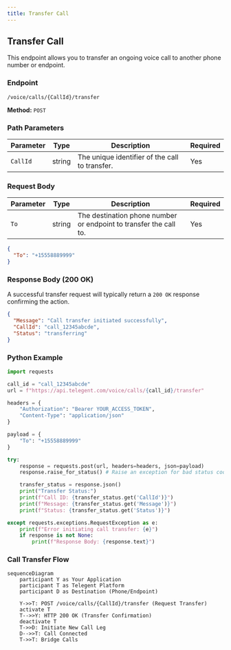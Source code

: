 ```yaml
---
title: Transfer Call
---
```


## Transfer Call

This endpoint allows you to transfer an ongoing voice call to another phone number or endpoint.

### Endpoint

`/voice/calls/{CallId}/transfer`

**Method:** `POST`

### Path Parameters

| Parameter | Type   | Description                         | Required |
|-----------|--------|-------------------------------------|----------|
| `CallId`  | string | The unique identifier of the call to transfer. | Yes      |

### Request Body

| Parameter | Type   | Description                                   | Required |
|-----------|--------|-----------------------------------------------|----------|
| `To`      | string | The destination phone number or endpoint to transfer the call to. | Yes      |

```json
{
  "To": "+15558889999"
}
```

### Response Body (200 OK)

A successful transfer request will typically return a `200 OK` response confirming the action.

```json
{
  "Message": "Call transfer initiated successfully",
  "CallId": "call_12345abcde",
  "Status": "transferring"
}
```

### Python Example

```python
import requests

call_id = "call_12345abcde"
url = f"https://api.telegent.com/voice/calls/{call_id}/transfer"

headers = {
    "Authorization": "Bearer YOUR_ACCESS_TOKEN",
    "Content-Type": "application/json"
}

payload = {
    "To": "+15558889999"
}

try:
    response = requests.post(url, headers=headers, json=payload)
    response.raise_for_status() # Raise an exception for bad status codes

    transfer_status = response.json()
    print("Transfer Status:")
    print(f"Call ID: {transfer_status.get('CallId')}")
    print(f"Message: {transfer_status.get('Message')}")
    print(f"Status: {transfer_status.get('Status')}")

except requests.exceptions.RequestException as e:
    print(f"Error initiating call transfer: {e}")
    if response is not None:
        print(f"Response Body: {response.text}")
```

### Call Transfer Flow

```mermaid
sequenceDiagram
    participant Y as Your Application
    participant T as Telegent Platform
    participant D as Destination (Phone/Endpoint)

    Y->>T: POST /voice/calls/{CallId}/transfer (Request Transfer)
    activate T
    T-->>Y: HTTP 200 OK (Transfer Confirmation)
    deactivate T
    T->>D: Initiate New Call Leg
    D-->>T: Call Connected
    T->>T: Bridge Calls
``` 